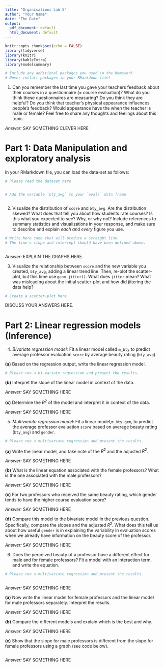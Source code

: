 ```yaml
---
title: "Organisations Lab 5"
author: "Your Name"
date: "The Date"
output:
  pdf_document: default
  html_document: default
---
```


```r
knitr::opts_chunk$set(echo = FALSE)
library(tidyverse) 
library(knitr)
library(kableExtra)
library(modelsummary)

# Include any additional packages you used in the homework
# Never install packages in your RMarkdown file!

```


1. Can you remember the last time you gave your teachers feedback about their courses in a questionnaire (= course evaluation)? What do you think these questionnaires are measuring? Do you think they are helpful? Do you think that teacher’s physical appearance influences people's feedback? Would appearance have the when the teacher is male or female? Feel free to share any thoughts and feelings about this topic.

*Answer:* SAY SOMETHING CLEVER HERE




# Part 1: Data Manipulation and exploratory analysis

In your RMarkdown file, you can load the data-set as follows: 


```r
# Please read the dataset here


# Add the variable `bty_avg` to your `evals` data frame.



```


2.  Visualize the distribution of `score` and `bty_avg`. Are the distribution skewed? What does that tell you about how students rate courses? Is this what you expected to see? Why, or why not? Include references to summary statistics and visualizations in your response, and make sure to describe and explain *each and every* figure you use. 


```r
# Write here code that will produce a straight line
# The line's slope and intercept should have been defined above. 



```


*Answer:* EXPLAIN THE GRAPHS HERE. 

3.  Visualize the relationship between `score` and the new variable you created, `bty_avg`, adding a linear trend line. Then, re-plot the scatter-plot, but this time use `geom_jitter()`. What does `jitter` mean? What was misleading about the initial scatter-plot and how did jittering the data help?


```r
# Create a scatter-plot here


```

DISCUSS YOUR ANSWERS HERE.

# Part 2: Linear regression models (Inference)


4.  *Bivariate regression model:* Fit a linear model called `m_bty` to predict average professor evaluation `score` by average beauty rating (`bty_avg`).  

**(a)** Based on the regression output, write the linear regression model.

      
```r
# Please run a bi-variate regression and present the results.


```



**(b)** Interpret the slope of the linear model in context of the data.  

*Answer:* SAY SOMETHING HERE 



**(c)** Determine the $R^2$ of the model and interpret it in context of the data.

*Answer:* SAY SOMETHING HERE 



5.  *Multivariate regression model:* Fit a linear model,`m_bty_gen`, to predict the average professor evaluation `score` based on average beauty rating (`bty_avg`) and `gender`. 

    
      
```r
# Please run a multivariate regression and present the results.


```

**(a)** Write the linear model, and take note of the $R^2$ and the adjusted $R^2$. 

*Answer:* SAY SOMETHING HERE 



**(b)** What is the linear equation associated with the female professors? What is the one associated with the male professors?  

*Answer:* SAY SOMETHING HERE 



**(c)** For two professors who received the same beauty rating, which
gender tends to have the higher course evaluation score? 

*Answer:* SAY SOMETHING HERE 


**(d)** Compare this model to the bivariate model in the previous question. Specifically, compare the slopes and the adjusted $R^2$. What does this tell us about how useful `gender` is in explaining the variability in evaluation scores when we already have information on the beauty score of the professor. 

*Answer:* SAY SOMETHING HERE 


    
    
6. Does the perceived beauty of a professor have a different effect for male and for female professors? Fit a model with an interaction term, and write the equation.
 
      
```r
# Please run a multivariate regression and present the results.



```


*Answer:* SAY SOMETHING HERE 


**(a)** Now write the linear model for female professors and the linear model for male professors separately. Interpret the results.

*Answer:* SAY SOMETHING HERE 


**(b)** Compare the different models and explain which is the best and why.

*Answer:* SAY SOMETHING HERE 



**(c)** Show that the slope for male professors is different from the slope for female professors using a graph (see code below). 

      
```r



```
  
*Answer:* SAY SOMETHING HERE 

